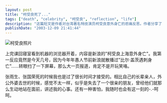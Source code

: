```yaml
---
layout: post
title: "柯受良死了..."
tags: ["death", "celebrity", "柯受良", "reflection", "life"]
description: "这篇短文是作者对台湾著名特技演员柯受良意外身亡的悲痛反思。作者分享了自己得知这一消息的震惊，并将这种失落感与之前对张雨生、张国荣等名人逝世的情感相比较。文章表达了对公众人物逝世的特殊悲痛感受，以及这种经历引发的对生命脆弱性的思考。"
publishDate: "2003-12-09 21:41:44"
---
```


![柯受良照片](http://blog.xdanger.com/archives/pics/20031209a.jpg)

上完课回寝室看到机器的浏览器开着，内容是新浪的"柯受良上海意外身亡"。我第一反应竟然是今天几号，因为今年年愚人节前新浪就散播过"比尔·盖茨遇刺身亡"……转眼扫了一下屏幕，那么大一页报道，肯定不是开玩笑咯。

张雨生、张国荣死的时候我也是过了很长时间才接受的。相比自己的长辈亲人，外公外婆去世的时候，感觉不太一样，似乎是失去了一个很亲的朋友，曾经他们就那么生动地站在面前，讲述我的心事。还有一种害怕，我随时也会有这一刻的-.-呵呵。
